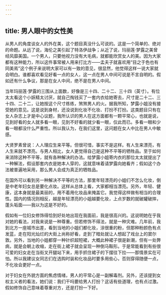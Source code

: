```yaml
---
---
---
```

title: 男人眼中的女性美
---

从男人的角度谈女人的外在美，这个题目真没什么可说的。这是一个简单的、绝对的命题。从远了说，海伦之美引起了特洛伊战争；从近了说，玛丽莲·梦露之美曾经风靡美国。一个男人，只要他视力没有大毛病，就都能欣赏女人的美。因为大家都有这种能力，所以这件事常被人用来打比方——孟夫子就喜欢用“目之于色也有同美焉”这个例子来说明大家可以有一致的意见，很显然，他觉得这样一说大家就会明白。谁都喜欢看见好看一点的女人，这一点在男人中间可说是不言自明的。假如还有什么争议，那是在女人中间，绝不是在男人中间。

当年玛丽莲·梦露的三围从上面数，好像是三十四、二十二、三十四（英寸）。有位太太看这个小妖精太讨厌，就自己掏钱买了一套内衣给她寄去，尺寸是二十二、三十四、二十二，让她按这个尺寸练练，煞煞男人的火。据我所知，梦露小姐没有接受她的意见。这是说到身材，还没说到化妆不化妆、打扮不打扮。这类题目只有在女人杂志上才是中心议题，我所认识的男人在这方面都有一颗平常心，也就是说，见到好看的女人就多看一眼，见到不好看的就少看一眼，仅此而已。多看一眼和少看一眼都没什么严重性。所以我认为，在我们这里，这问题在女人中比在男人中敏感。

大贤罗素曾说：人人理应生来平等。但很可惜，事实不是这样。有人生来漂亮，有人生来就不漂亮。与男人相比，女人更觉得自己是这种不平等的牺牲品。至于如何来消除这种不平等，就有各种解决的办法。给梦露小姐寄内衣的那位太太就提出了一种解法，假设那套内衣是她本人穿的，这就意味着请梦露向她看齐；假如这个办法被普遍地采用，那么男人会成为真正的牺牲品。

在国外可以看到另一种解决不平等的方法，那里年轻漂亮的小姐们不怎么化妆，倒是中老年妇女总是要化点妆。这样从总体上看，大家都相当漂亮。另外，年轻、健康，这本身就是最美丽的，用不着用化妆品来掩盖它。我觉得这样做有相当的合理性。国内的情况则相反，越是年轻漂亮的小姐越要化妆，上点岁数的就破罐破摔，蓬头垢面——我以为这是不好的。

假如有一位妇女修饰得恰到好处地出现在我面前，我是很高兴的。这说明她在乎我对她的看法，对我来说是一种尊重。但若修饰不得法，就是一种灾难。几年前，我到北方一座城市出差，看到当地的小姐们都化妆，涂很重的粉，但那种粉颜色有点发蓝，走在阳光灿烂的大街上尚称好看，走到了暗处就让人想起了戏台上的窦尔敦。另外，当地的小姐都穿一种针织超短裙，大概此种裙子很是新潮，但有一处弊病，就是会朝上收缩，走在街上裙子就会呈现一种倒马鞍形。于是常能看到有些很可爱的妇女走在当街叉开腿站下来，用手抓住裙子的下摆往下拉——那情景实在可怕。所以我建议女同志们在选购时装和化妆品时要多用些心，否则穿得随便一点，不化妆会更好一点。

对于妇女在外貌方面的焦虑情绪，男人的平常心是一副解毒剂。另外，还该提到女权主义者的看法，她们说：我们干吗要给男人打扮？这话有些道理，也有点过激。假如修饰自己意味着尊重对方，还是打扮一下好。